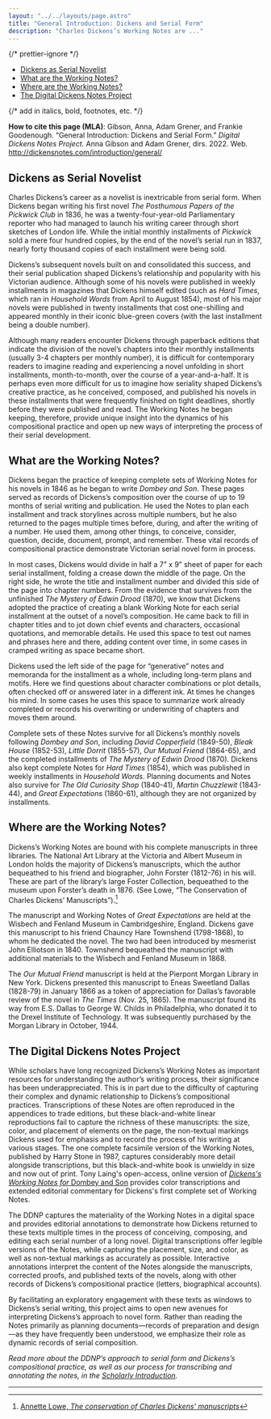 ```yaml
---
layout: "../../layouts/page.astro"
title: "General Introduction: Dickens and Serial Form"
description: "Charles Dickens’s Working Notes are ..."
---
```



{/* prettier-ignore */}
<TOC>
  - [Dickens as Serial Novelist](#dickens-as-serial-novelist)
  - [What are the Working Notes?](#what-are-the-working-notes)
  - [Where are the Working Notes?](#where-are-the-working-notes)
  - [The Digital Dickens Notes Project](#the-digital-dickens-notes-project)
</TOC>

{/* add in italics, bold, footnotes, etc. */}

**How to cite this page (MLA)**: Gibson, Anna, Adam Grener, and Frankie Goodenough. “General Introduction: Dickens and Serial Form.” _Digital Dickens Notes Project._ Anna Gibson and Adam Grener, dirs. 2022. Web. http://dickensnotes.com/introduction/general/

## Dickens as Serial Novelist

Charles Dickens’s career as a novelist is inextricable from serial form. When Dickens began writing his first novel _The Posthumous Papers of the Pickwick Club_ in 1836, he was a twenty-four-year-old Parliamentary reporter who had managed to launch his writing career through short sketches of London life. While the initial monthly installments of _Pickwick_ sold a mere four hundred copies, by the end of the novel’s serial run in 1837, nearly forty thousand copies of each installment were being sold.

<ImageWithCaption
  src="/images/introduction/Household_Words.jpeg"
  alt="Hard Times in Household Words, 1854"
  caption="Hard Times in Household Words, 1854"
/>

Dickens’s subsequent novels built on and consolidated this success, and their serial publication shaped Dickens’s relationship and popularity with his Victorian audience. Although some of his novels were published in weekly installments in magazines that Dickens himself edited (such as _Hard Times_, which ran in _Household Words_ from April to August 1854), most of his major novels were published in twenty installments that cost one-shilling and appeared monthly in their iconic blue-green covers (with the last installment being a double number).

<ImageWithCaption
  src="https://upload.wikimedia.org/wikipedia/commons/0/02/Dombeyson_serial_cover.jpg"
  alt="Dombey & Son fifth installment cover"
  caption="Dombey & Son No. V (Feb 1847)"
/>

Although many readers encounter Dickens through paperback editions that indicate the division of the novel’s chapters into their monthly installments (usually 3-4 chapters per monthly number), it is difficult for contemporary readers to imagine reading and experiencing a novel unfolding in short installments, month-to-month, over the course of a year-and-a-half. It is perhaps even more difficult for us to imagine how seriality shaped Dickens’s creative practice, as he conceived, composed, and published his novels in these installments that were frequently finished on tight deadlines, shortly before they were published and read. The Working Notes he began keeping, therefore, provide unique insight into the dynamics of his compositional practice and open up new ways of interpreting the process of their serial development.

## What are the Working Notes?

<ImageWithCaption
  src="/images/introduction/Little_Dorritt_MS_W4.jpg"
  alt="Working Note manuscript image for Little Dorrit number 4"
  caption="Working Note for Little Dorrit No. 4, © Victoria & Albert Museum, London"
/>

Dickens began the practice of keeping complete sets of Working Notes for his novels in 1846 as he began to write _Dombey and Son_. These pages served as records of Dickens’s composition over the course of up to 19 months of serial writing and publication. He used the Notes to plan each installment and track storylines across multiple numbers, but he also returned to the pages multiple times before, during, and after the writing of a number. He used them, among other things, to conceive, consider, question, decide, document, prompt, and remember. These vital records of compositional practice demonstrate Victorian serial novel form in process.

In most cases, Dickens would divide in half a 7” x 9” sheet of paper for each serial installment, folding a crease down the middle of the page. On the right side, he wrote the title and installment number and divided this side of the page into chapter numbers. From the evidence that survives from the unfinished _The Mystery of Edwin Drood_ (1870), we know that Dickens adopted the practice of creating a blank Working Note for each serial installment at the outset of a novel’s composition. He came back to fill in chapter titles and to jot down chief events and characters, occasional quotations, and memorable details. He used this space to test out names and phrases here and there, adding content over time, in some cases in cramped writing as space became short.

<ImageWithCaption
  src="/images/introduction/Edwin_Drood_MS5_WN5.jpg"
  alt="Unfinished Working Note for The Mystery of Edwin Drood"
  caption="Unfinished Working Note for The Mystery of Edwin Drood No. 6, © Victoria & Albert Museum, London"
/>

Dickens used the left side of the page for “generative” notes and memoranda for the installment as a whole, including long-term plans and motifs. Here we find questions about character combinations or plot details, often checked off or answered later in a different ink. At times he changes his mind. In some cases he uses this space to summarize work already completed or records his overwriting or underwriting of chapters and moves them around.

Complete sets of these Notes survive for all Dickens’s monthly novels following _Dombey and Son_, including _David Copperfield_ (1849-50), _Bleak House_ (1852-53), _Little Dorrit_ (1855-57), _Our Mutual Friend_ (1864-65), and the completed installments of _The Mystery of Edwin Drood_ (1870). Dickens also kept complete Notes for _Hard Times_ (1854), which was published in weekly installments in _Household Words_. Planning documents and Notes also survive for _The Old Curiosity Shop_ (1840-41), _Martin Chuzzlewit_ (1843-44), and _Great Expectations_ (1860-61), although they are not organized by installments.

## Where are the Working Notes?

Dickens’s Working Notes are bound with his complete manuscripts in three libraries. The National Art Library at the Victoria and Albert Museum in London holds the majority of Dickens’s manuscripts, which the author bequeathed to his friend and biographer, John Forster (1812-76) in his will. These are part of the library’s large Foster Collection, bequeathed to the museum upon Forster’s death in 1876. (See Lowe, “The Conservation of Charles Dickens’ Manuscripts”).[^1]

<ImageWithCaption
  src="/images/introduction/Working_in_the_NAL.jpeg"
  alt="Working with the Dickens manuscripts at The National Art Library"
  caption="The National Art Library at the Victoria & Albert Museum in London, Photo by Anna Gibson"
/>

The manuscript and Working Notes of _Great Expectations_ are held at the Wisbech and Fenland Museum in Cambridgeshire, England. Dickens gave this manuscript to his friend Chauncy Hare Townshend (1798-1868), to whom he dedicated the novel. The two had been introduced by mesmerist John Elliotson in 1840. Townshend bequeathed the manuscript with additional materials to the Wisbech and Fenland Museum in 1868.

<ImageWithCaption
  src="/images/introduction/Our_Mutual_Friend_manuscript.jpeg"
  alt="Page of the Our Mutual Friend manuscript"
  caption="Our Mutual Friend manuscript, courtesy of the Pierpont Morgan Library (MA 1202-1203)"
/>

The _Our Mutual Friend_ manuscript is held at the Pierpont Morgan Library in New York. Dickens presented this manuscript to Eneas Sweetland Dallas (1828-79) in January 1866 as a token of appreciation for Dallas’s favorable review of the novel in _The Times_ (Nov. 25, 1865). The manuscript found its way from E.S. Dallas to George W. Childs in Philadelphia, who donated it to the Drexel Institute of Technology. It was subsequently purchased by the Morgan Library in October, 1944.

## The Digital Dickens Notes Project

While scholars have long recognized Dickens’s Working Notes as important resources for understanding the author’s writing process, their significance has been underappreciated. This is in part due to the difficulty of capturing their complex and dynamic relationship to Dickens’s compositional practices. Transcriptions of these Notes are often reproduced in the appendices to trade editions, but these black-and-white linear reproductions fail to capture the richness of these manuscripts: the size, color, and placement of elements on the page, the non-textual markings Dickens used for emphasis and to record the process of his writing at various stages. The one complete facsimile version of the Working Notes, published by Harry Stone in 1987, captures considerably more detail alongside transcriptions, but this black-and-white book is unwieldy in size and now out of print. Tony Laing's open-access, online version of [_Dickens's Working Notes for_ Dombey and Son](https://library.oapen.org/handle/20.500.12657/30825) provides color transcriptions and extended editorial commentary for Dickens's first complete set of Working Notes.

The DDNP captures the materiality of the Working Notes in a digital space and provides editorial annotations to demonstrate how Dickens returned to these texts multiple times in the process of conceiving, composing, and editing each serial number of a long novel. Digital transcriptions offer legible versions of the Notes, while capturing the placement, size, and color, as well as non-textual markings as accurately as possible. Interactive annotations interpret the content of the Notes alongside the manuscripts, corrected proofs, and published texts of the novels, along with other records of Dickens’s compositional practice (letters, biographical accounts).

<ImageWithCaption
  src="/images/introduction/General_comparison_line.jpg"
  alt="Side-by-side comparison of the image of a Working Note from Bleak House with the DDNP transcription"
  caption="(Top) Image of the manuscript for Working Note for Bleak House XI © Victoria & Albert Museum, London, (Bottom) The DDNP offers a legible transcription of the Note while communicating its spatial and visual properties'"
/>

By facilitating an exploratory engagement with these texts as windows to Dickens’s serial writing, this project aims to open new avenues for interpreting Dickens’s approach to novel form. Rather than reading the Notes primarily as planning documents—records of preparation and design—as they have frequently been understood, we emphasize their role as dynamic records of serial composition.

_Read more about the DDNP’s approach to serial form and Dickens’s compositional practice, as well as our process for transcribing and annotating the notes, in the [Scholarly Introduction](https://www.dickensnotes.com/introduction/scholarly/)._

---

[^1]: [Annette Lowe, _The conservation of Charles Dickens' manuscripts_](http://www.vam.ac.uk/content/journals/conservation-journal/issue-09/the-conservation-of-charles-dickens-manuscripts/)
